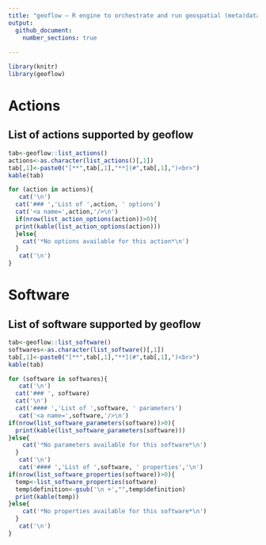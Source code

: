 ```yaml
---
title: "geoflow – R engine to orchestrate and run geospatial (meta)data workflows - List of actions and softwares"
output: 
  github_document:
    number_sections: true
    
---
```


```r
library(knitr)
library(geoflow)
```

# Actions

## List of actions supported by geoflow
```r

tab<-geoflow::list_actions() 
actions<-as.character(list_actions()[,1])
tab[,1]<-paste0("[**",tab[,1],"**](#",tab[,1],")<br>")
kable(tab)

```


```r
for (action in actions){
   cat('\n') 
  cat('### ','List of ',action, ' options')
  cat('<a name=',action,'/>\n')
  if(nrow(list_action_options(action))>0){
  print(kable(list_action_options(action)))
  }else{
    cat('*No options available for this action*\n') 
  }
   cat('\n') 
}
```

# Software
## List of software supported by geoflow

```r
tab<-geoflow::list_software() 
softwares<-as.character(list_software()[,1])
tab[,1]<-paste0("[**",tab[,1],"**](#",tab[,1],")<br>")
kable(tab)

```


```r
for (software in softwares){
   cat('\n')
  cat('### ', software)
  cat('\n')
  cat('#### ','List of ',software, ' parameters')
   cat('<a name=',software,'/>\n')
if(nrow(list_software_parameters(software))>0){
  print(kable(list_software_parameters(software)))
}else{
    cat('*No parameters available for this software*\n') 
  }
   cat('\n')
   cat('#### ','List of ',software, ' properties','\n')
if(nrow(list_software_properties(software))>0){
  temp<-list_software_properties(software)
  temp$definition<-gsub('\n +',"",temp$definition)
  print(kable(temp))
}else{
    cat('*No properties available for this software*\n') 
  }
   cat('\n') 
}
```